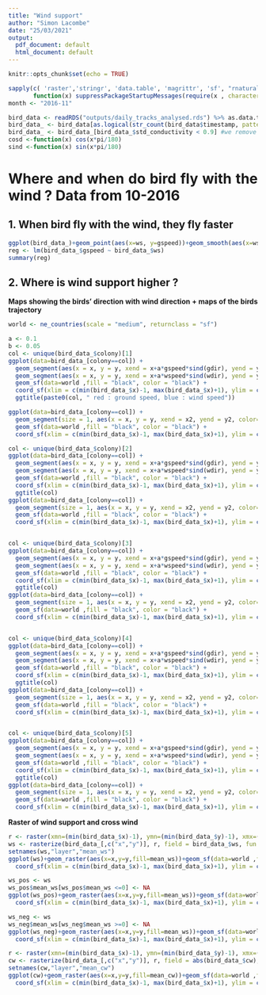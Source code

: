 ---
title: "Wind support"
author: "Simon Lacombe"
date: "25/03/2021"
output:
  pdf_document: default
  html_document: default
---

<style>
body {
text-align: justify}
</style>


```{r setup, include=FALSE, message = FALSE, warning = FALSE}
knitr::opts_chunk$set(echo = TRUE)
```

```{r, echo = FALSE, results = "hide"}
sapply(c( 'raster','stringr', 'data.table', 'magrittr', 'sf', "rnaturalearthdata","rnaturalearth", 'windR', 'geosphere', 'ggplot2','ncdf4'),
       function(x) suppressPackageStartupMessages(require(x , character.only = TRUE, quietly = TRUE)))
month <- "2016-11"

bird_data <- readRDS("outputs/daily_tracks_analysed.rds") %>% as.data.table
bird_data_ <- bird_data[as.logical(str_count(bird_data$timestamp, pattern = month))&migr10==1] #we focus on the migratory segments in the selected month
bird_data_ <- bird_data_[bird_data_$std_conductivity < 0.9] #we remove the points birds fly less than 10% of the time
cosd <-function(x) cos(x*pi/180) 
sind <-function(x) sin(x*pi/180)
```

# **Where and when do bird fly with the wind ? Data from 10-2016 **
## 1. When bird fly with the wind, they fly faster
```{r, echo = FALSE, warnings = FALSE}
ggplot(bird_data_)+geom_point(aes(x=ws, y=gspeed))+geom_smooth(aes(x=ws,y=gspeed), method = lm)
reg <- lm(bird_data_$gspeed ~ bird_data_$ws)
summary(reg)
```

## 2. Where is wind support higher ?

**Maps showing the birds' direction with wind direction + maps of the birds trajectory**

```{r, echo = FALSE, warning = FALSE}
world <- ne_countries(scale = "medium", returnclass = "sf")

a <- 0.1
b <- 0.05
col <- unique(bird_data_$colony)[1]
ggplot(data=bird_data_[colony==col]) + 
  geom_segment(aes(x = x, y = y, xend = x+a*gspeed*sind(gdir), yend = y+a*gspeed*cosd(gdir)), color = 'red', size = 1, arrow = arrow(length = unit(.05, "cm"))) + #Ground 
  geom_segment(aes(x = x, y = y, xend = x+a*wspeed*sind(wdir), yend = y+a*wspeed*cosd(wdir)), color = 'blue', size = 1, arrow = arrow(length = unit(.05, "cm"))) + #Wind 
  geom_sf(data=world ,fill = "black", color = "black") + 
  coord_sf(xlim = c(min(bird_data_$x)-1, max(bird_data_$x)+1), ylim = c(min(bird_data_$y)-1, max(bird_data_$y)+1), expand = FALSE)+
  ggtitle(paste0(col, " red : ground speed, blue : wind speed"))

ggplot(data=bird_data_[colony==col]) + 
  geom_segment(size = 1, aes(x = x, y = y, xend = x2, yend = y2, color=ws),arrow = arrow(length = unit(.15, "cm"))) +
  geom_sf(data=world ,fill = "black", color = "black") + 
  coord_sf(xlim = c(min(bird_data_$x)-1, max(bird_data_$x)+1), ylim = c(min(bird_data_$y)-1, max(bird_data_$y)+1), expand = FALSE) + scale_color_distiller(palette = "Spectral", direction = -1)

col <- unique(bird_data_$colony)[2]
ggplot(data=bird_data_[colony==col]) + 
  geom_segment(aes(x = x, y = y, xend = x+a*gspeed*sind(gdir), yend = y+a*gspeed*cosd(gdir)), color = 'red', size = 1, arrow = arrow(length = unit(.05, "cm"))) + #Ground 
  geom_segment(aes(x = x, y = y, xend = x+a*wspeed*sind(wdir), yend = y+a*wspeed*cosd(wdir)), color = 'blue', size = 1, arrow = arrow(length = unit(.05, "cm"))) + #Wind 
  geom_sf(data=world ,fill = "black", color = "black") + 
  coord_sf(xlim = c(min(bird_data_$x)-1, max(bird_data_$x)+1), ylim = c(min(bird_data_$y)-1, max(bird_data_$y)+1), expand = FALSE)+
  ggtitle(col)
ggplot(data=bird_data_[colony==col]) + 
  geom_segment(size = 1, aes(x = x, y = y, xend = x2, yend = y2, color=ws),arrow = arrow(length = unit(.15, "cm"))) +
  geom_sf(data=world ,fill = "black", color = "black") + 
  coord_sf(xlim = c(min(bird_data_$x)-1, max(bird_data_$x)+1), ylim = c(min(bird_data_$y)-1, max(bird_data_$y)+1), expand = FALSE) + scale_color_distiller(palette = "Spectral", direction = -1)


col <- unique(bird_data_$colony)[3]
ggplot(data=bird_data_[colony==col]) + 
  geom_segment(aes(x = x, y = y, xend = x+a*gspeed*sind(gdir), yend = y+a*gspeed*cosd(gdir)), color = 'red', size = 1, arrow = arrow(length = unit(.05, "cm"))) + #Ground 
  geom_segment(aes(x = x, y = y, xend = x+a*wspeed*sind(wdir), yend = y+a*wspeed*cosd(wdir)), color = 'blue', size = 1, arrow = arrow(length = unit(.05, "cm"))) + #Wind 
  geom_sf(data=world ,fill = "black", color = "black") + 
  coord_sf(xlim = c(min(bird_data_$x)-1, max(bird_data_$x)+1), ylim = c(min(bird_data_$y)-1, max(bird_data_$y)+1), expand = FALSE)+
  ggtitle(col)
ggplot(data=bird_data_[colony==col]) + 
  geom_segment(size = 1, aes(x = x, y = y, xend = x2, yend = y2, color=ws),arrow = arrow(length = unit(.15, "cm"))) +
  geom_sf(data=world ,fill = "black", color = "black") + 
  coord_sf(xlim = c(min(bird_data_$x)-1, max(bird_data_$x)+1), ylim = c(min(bird_data_$y)-1, max(bird_data_$y)+1), expand = FALSE) + scale_color_distiller(palette = "Spectral", direction = -1)


col <- unique(bird_data_$colony)[4]
ggplot(data=bird_data_[colony==col]) + 
  geom_segment(aes(x = x, y = y, xend = x+a*gspeed*sind(gdir), yend = y+a*gspeed*cosd(gdir)), color = 'red', size = 1, arrow = arrow(length = unit(.05, "cm"))) + #Ground 
  geom_segment(aes(x = x, y = y, xend = x+a*wspeed*sind(wdir), yend = y+a*wspeed*cosd(wdir)), color = 'blue', size = 1, arrow = arrow(length = unit(.05, "cm"))) + #Wind 
  geom_sf(data=world ,fill = "black", color = "black") + 
  coord_sf(xlim = c(min(bird_data_$x)-1, max(bird_data_$x)+1), ylim = c(min(bird_data_$y)-1, max(bird_data_$y)+1), expand = FALSE)+
  ggtitle(col)
ggplot(data=bird_data_[colony==col]) + 
  geom_segment(size = 1, aes(x = x, y = y, xend = x2, yend = y2, color=ws),arrow = arrow(length = unit(.15, "cm"))) +
  geom_sf(data=world ,fill = "black", color = "black") + 
  coord_sf(xlim = c(min(bird_data_$x)-1, max(bird_data_$x)+1), ylim = c(min(bird_data_$y)-1, max(bird_data_$y)+1), expand = FALSE) + scale_color_distiller(palette = "Spectral", direction = -1)


col <- unique(bird_data_$colony)[5]
ggplot(data=bird_data_[colony==col]) + 
  geom_segment(aes(x = x, y = y, xend = x+a*gspeed*sind(gdir), yend = y+a*gspeed*cosd(gdir)), color = 'red', size = 1, arrow = arrow(length = unit(.05, "cm"))) + #Ground 
  geom_segment(aes(x = x, y = y, xend = x+a*wspeed*sind(wdir), yend = y+a*wspeed*cosd(wdir)), color = 'blue', size = 1, arrow = arrow(length = unit(.05, "cm"))) + #Wind 
  geom_sf(data=world ,fill = "black", color = "black") + 
  coord_sf(xlim = c(min(bird_data_$x)-1, max(bird_data_$x)+1), ylim = c(min(bird_data_$y)-1, max(bird_data_$y)+1), expand = FALSE)+
  ggtitle(col)
ggplot(data=bird_data_[colony==col]) + 
  geom_segment(size = 1, aes(x = x, y = y, xend = x2, yend = y2, color=ws),arrow = arrow(length = unit(.15, "cm"))) +
  geom_sf(data=world ,fill = "black", color = "black") + 
  coord_sf(xlim = c(min(bird_data_$x)-1, max(bird_data_$x)+1), ylim = c(min(bird_data_$y)-1, max(bird_data_$y)+1), expand = FALSE) + scale_color_distiller(palette = "Spectral", direction = -1)


```

**Raster of wind support and cross wind**

```{r, echo = FALSE, warning = FALSE}
r <- raster(xmn=(min(bird_data_$x)-1), ymn=(min(bird_data_$y)-1), xmx=(max(bird_data_$x)+1), ymx=(max(bird_data_$y)+1), res=2)
ws <- rasterize(bird_data_[,c("x","y")], r, field = bird_data_$ws, fun = mean) %>% as.data.frame(xy=T)
setnames(ws,"layer","mean_ws")
ggplot(ws)+geom_raster(aes(x=x,y=y,fill=mean_ws))+geom_sf(data=world ,fill = "black", color = "black") + 
  coord_sf(xlim = c(min(bird_data_$x)-1, max(bird_data_$x)+1), ylim = c(min(bird_data_$y)-1, max(bird_data_$y)+1), expand = FALSE)+ scale_fill_distiller(palette = "Spectral", direction = -1) + ggtitle("raster of the wind support")

ws_pos <- ws
ws_pos$mean_ws[ws_pos$mean_ws <=0] <- NA
ggplot(ws_pos)+geom_raster(aes(x=x,y=y,fill=mean_ws))+geom_sf(data=world ,fill = "black", color = "black") + 
  coord_sf(xlim = c(min(bird_data_$x)-1, max(bird_data_$x)+1), ylim = c(min(bird_data_$y)-1, max(bird_data_$y)+1), expand = FALSE)+ scale_fill_distiller(palette = "Spectral", direction = -1) + ggtitle("positive wind support")

ws_neg <- ws
ws_neg$mean_ws[ws_neg$mean_ws >=0] <- NA
ggplot(ws_neg)+geom_raster(aes(x=x,y=y,fill=mean_ws))+geom_sf(data=world ,fill = "black", color = "black") + 
  coord_sf(xlim = c(min(bird_data_$x)-1, max(bird_data_$x)+1), ylim = c(min(bird_data_$y)-1, max(bird_data_$y)+1), expand = FALSE)+ scale_fill_distiller(palette = "Spectral", direction = -1) + ggtitle("negative wind support")
```

```{r, echo = FALSE, warning = FALSE}
r <- raster(xmn=(min(bird_data_$x)-1), ymn=(min(bird_data_$y)-1), xmx=(max(bird_data_$x)+1), ymx=(max(bird_data_$y)+1), res=2)
cw <- rasterize(bird_data_[,c("x","y")], r, field = abs(bird_data_$cw), fun = mean) %>% as.data.frame(xy=T)
setnames(cw,"layer","mean_cw")
ggplot(cw)+geom_raster(aes(x=x,y=y,fill=mean_cw))+geom_sf(data=world ,fill = "black", color = "black") + 
  coord_sf(xlim = c(min(bird_data_$x)-1, max(bird_data_$x)+1), ylim = c(min(bird_data_$y)-1, max(bird_data_$y)+1), expand = FALSE)+ scale_fill_distiller(palette = "Spectral", direction = -1) + ggtitle("raster of the cross wind")

```


